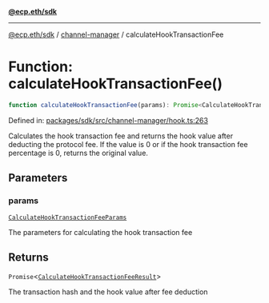 [**@ecp.eth/sdk**](../../index.mdx)

***

[@ecp.eth/sdk](/sdk-reference/index.mdx) / [channel-manager](/sdk-reference/channel-manager/index.mdx) / calculateHookTransactionFee

# Function: calculateHookTransactionFee()

```ts
function calculateHookTransactionFee(params): Promise<CalculateHookTransactionFeeResult>;
```

Defined in: [packages/sdk/src/channel-manager/hook.ts:263](https://github.com/ecp-eth/comments-monorepo/blob/main/packages/sdk/src/channel-manager/hook.ts#L263)

Calculates the hook transaction fee and returns the hook value after deducting the protocol fee.
If the value is 0 or if the hook transaction fee percentage is 0, returns the original value.

## Parameters

### params

[`CalculateHookTransactionFeeParams`](/sdk-reference/channel-manager/type-aliases/CalculateHookTransactionFeeParams.mdx)

The parameters for calculating the hook transaction fee

## Returns

`Promise`\<[`CalculateHookTransactionFeeResult`](/sdk-reference/channel-manager/type-aliases/CalculateHookTransactionFeeResult.mdx)\>

The transaction hash and the hook value after fee deduction
